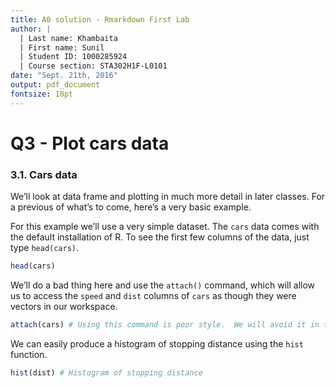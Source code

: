 ```yaml
---
title: A0 solution - Rmarkdown First Lab
author: |
  | Last name: Khambaita
  | First name: Sunil
  | Student ID: 1000285924
  | Course section: STA302H1F-L0101
date: "Sept. 21th, 2016"
output: pdf_document
fontsize: 10pt
---
```

# Q3 - Plot cars data

### 3.1. Cars data

We'll look at data frame and plotting in much more detail in later classes.  For a previous of what's to come, here's a very basic example.

For this example we'll use a very simple dataset.  The `cars` data comes with the default installation of R.  To see the first few columns of the data, just type `head(cars)`.

```r
head(cars)
```

We'll do a bad thing here and use the `attach()` command, which will allow us to access the `speed` and `dist` columns of `cars` as though they were vectors in our workspace.

```r
attach(cars) # Using this command is poor style.  We will avoid it in the future.
```

We can easily produce a histogram of stopping distance using the `hist` function.
```r
hist(dist) # Histogram of stopping distance
```

